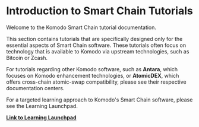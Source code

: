 
# Introduction to Smart Chain Tutorials

Welcome to the Komodo Smart Chain tutorial documentation.

This section contains tutorials that are specifically designed only for the essential aspects of Smart Chain software. These tutorials often focus on technology that is available to Komodo via upstream technologies, such as Bitcoin or Zcash.

For tutorials regarding other Komodo software, such as <b>Antara</b>, which focuses on Komodo enhancement technologies, or <b>AtomicDEX</b>, which offers cross-chain atomic-swap compatibility, please see their respective documentation centers.

For a targeted learning approach to Komodo's Smart Chain software, please see the Learning Launchpad.

[<b>Link to Learning Launchpad</b>](/start-here/learning-launchpad/learning-path-outline)
